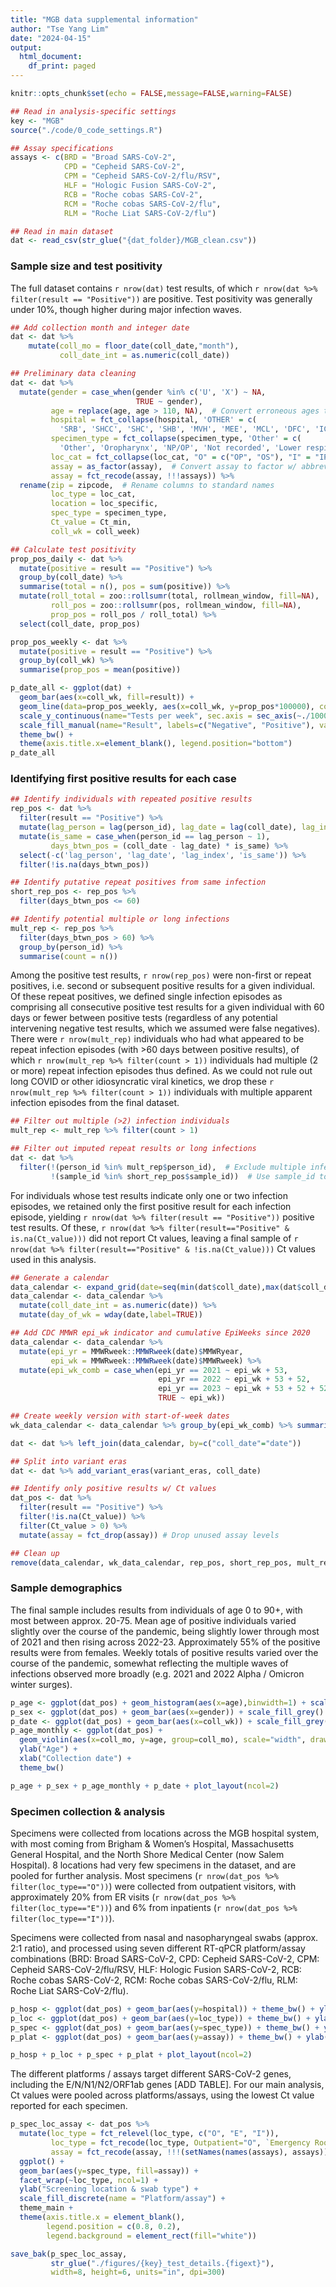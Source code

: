 ```yaml
---
title: "MGB data supplemental information"
author: "Tse Yang Lim"
date: "2024-04-15"
output:
  html_document:
    df_print: paged
---
```

```r
knitr::opts_chunk$set(echo = FALSE,message=FALSE,warning=FALSE)
```

```r
## Read in analysis-specific settings
key <- "MGB"
source("./code/0_code_settings.R")

## Assay specifications
assays <- c(BRD = "Broad SARS-CoV-2", 
            CPD = "Cepheid SARS-CoV-2", 
            CPM = "Cepheid SARS-CoV-2/flu/RSV", 
            HLF = "Hologic Fusion SARS-CoV-2", 
            RCB = "Roche cobas SARS-CoV-2", 
            RCM = "Roche cobas SARS-CoV-2/flu", 
            RLM = "Roche Liat SARS-CoV-2/flu")

## Read in main dataset
dat <- read_csv(str_glue("{dat_folder}/MGB_clean.csv"))
```

### Sample size and test positivity

The full dataset contains `r nrow(dat)` test results, of which `r nrow(dat %>% filter(result == "Positive"))` are positive. Test positivity was generally under 10%, though higher during major infection waves.

```r
## Add collection month and integer date
dat <- dat %>% 
    mutate(coll_mo = floor_date(coll_date,"month"), 
           coll_date_int = as.numeric(coll_date))

## Preliminary data cleaning
dat <- dat %>%
  mutate(gender = case_when(gender %in% c('U', 'X') ~ NA,
                            TRUE ~ gender),
         age = replace(age, age > 110, NA),  # Convert erroneous ages to NA
         hospital = fct_collapse(hospital, 'OTHER' = c(
           'SRB', 'SHCC', 'SHC', 'SHB', 'MVH', 'MEE', 'MCL', 'DFC', 'ICA', 'PMA')),
         specimen_type = fct_collapse(specimen_type, 'Other' = c(
           'Other', 'Oropharynx', 'NP/OP', 'Not recorded', 'Lower respiratory tract')),
         loc_cat = fct_collapse(loc_cat, "O" = c("OP", "OS"), "I" = "IP", "E" = "ER"),
         assay = as_factor(assay),  # Convert assay to factor w/ abbreviations
         assay = fct_recode(assay, !!!assays)) %>%
  rename(zip = zipcode,  # Rename columns to standard names
         loc_type = loc_cat,
         location = loc_specific,
         spec_type = specimen_type,
         Ct_value = Ct_min,
         coll_wk = coll_week)

## Calculate test positivity
prop_pos_daily <- dat %>%
  mutate(positive = result == "Positive") %>%
  group_by(coll_date) %>%
  summarise(total = n(), pos = sum(positive)) %>%
  mutate(roll_total = zoo::rollsumr(total, rollmean_window, fill=NA),
         roll_pos = zoo::rollsumr(pos, rollmean_window, fill=NA),
         prop_pos = roll_pos / roll_total) %>%
  select(coll_date, prop_pos)

prop_pos_weekly <- dat %>%
  mutate(positive = result == "Positive") %>%
  group_by(coll_wk) %>%
  summarise(prop_pos = mean(positive))

p_date_all <- ggplot(dat) + 
  geom_bar(aes(x=coll_wk, fill=result)) + 
  geom_line(data=prop_pos_weekly, aes(x=coll_wk, y=prop_pos*100000), col="blue") +
  scale_y_continuous(name="Tests per week", sec.axis = sec_axis(~./100000, name="Weekly proportion positive")) +
  scale_fill_manual(name="Result", labels=c("Negative", "Positive"), values=c("grey70", "grey20")) + 
  theme_bw() + 
  theme(axis.title.x=element_blank(), legend.position="bottom")
p_date_all
```


### Identifying first positive results for each case

```r
## Identify individuals with repeated positive results
rep_pos <- dat %>% 
  filter(result == "Positive") %>% 
  mutate(lag_person = lag(person_id), lag_date = lag(coll_date), lag_index = lag(test_index)) %>% 
  mutate(is_same = case_when(person_id == lag_person ~ 1), 
         days_btwn_pos = (coll_date - lag_date) * is_same) %>% 
  select(-c('lag_person', 'lag_date', 'lag_index', 'is_same')) %>% 
  filter(!is.na(days_btwn_pos))

## Identify putative repeat positives from same infection
short_rep_pos <- rep_pos %>% 
  filter(days_btwn_pos <= 60)

## Identify potential multiple or long infections
mult_rep <- rep_pos %>% 
  filter(days_btwn_pos > 60) %>% 
  group_by(person_id) %>% 
  summarise(count = n())
```

Among the positive test results, `r nrow(rep_pos)` were non-first or repeat positives, i.e. second or subsequent positive results for a given individual. Of these repeat positives, we defined single infection episodes as comprising all consecutive positive test results for a given individual with 60 days or fewer between positive tests (regardless of any potential intervening negative test results, which we assumed were false negatives). There were `r nrow(mult_rep)` individuals who had what appeared to be repeat infection episodes (with >60 days between positive results), of which `r nrow(mult_rep %>% filter(count > 1))` individuals had multiple (2 or more) repeat infection episodes thus defined. As we could not rule out long COVID or other idiosyncratic viral kinetics, we drop these `r nrow(mult_rep %>% filter(count > 1))` individuals with multiple apparent infection episodes from the final dataset. 

```r
## Filter out multiple (>2) infection individuals
mult_rep <- mult_rep %>% filter(count > 1)

## Filter out imputed repeat results or long infections
dat <- dat %>% 
  filter(!(person_id %in% mult_rep$person_id),  # Exclude multiple infection individuals completely
         !(sample_id %in% short_rep_pos$sample_id))  # Use sample_id to retain first positives otherwise

```

For individuals whose test results indicate only one or two infection episodes, we retained only the first positive result for each infection episode, yielding `r nrow(dat %>% filter(result == "Positive"))` positive test results. Of these, `r nrow(dat %>% filter(result=="Positive" & is.na(Ct_value)))` did not report Ct values, leaving a final sample of `r nrow(dat %>% filter(result=="Positive" & !is.na(Ct_value)))` Ct values used in this analysis.

```r
## Generate a calendar
data_calendar <- expand_grid(date=seq(min(dat$coll_date),max(dat$coll_date),by="1 day"))
data_calendar <- data_calendar %>%
  mutate(coll_date_int = as.numeric(date)) %>%
  mutate(day_of_wk = wday(date,label=TRUE))

## Add CDC MMWR epi_wk indicator and cumulative EpiWeeks since 2020
data_calendar <- data_calendar %>%
  mutate(epi_yr = MMWRweek::MMWRweek(date)$MMWRyear,
         epi_wk = MMWRweek::MMWRweek(date)$MMWRweek) %>%
  mutate(epi_wk_comb = case_when(epi_yr == 2021 ~ epi_wk + 53,
                                 epi_yr == 2022 ~ epi_wk + 53 + 52,
                                 epi_yr == 2023 ~ epi_wk + 53 + 52 + 52,
                                 TRUE ~ epi_wk))

## Create weekly version with start-of-week dates
wk_data_calendar <- data_calendar %>% group_by(epi_wk_comb) %>% summarise(across(-day_of_wk, ~ min(.)))

dat <- dat %>% left_join(data_calendar, by=c("coll_date"="date"))

## Split into variant eras
dat <- dat %>% add_variant_eras(variant_eras, coll_date)

## Identify only positive results w/ Ct values
dat_pos <- dat %>%
  filter(result == "Positive") %>%
  filter(!is.na(Ct_value)) %>%
  filter(Ct_value > 0) %>%
  mutate(assay = fct_drop(assay)) # Drop unused assay levels

## Clean up
remove(data_calendar, wk_data_calendar, rep_pos, short_rep_pos, mult_rep)

```

### Sample demographics

The final sample includes results from individuals of age 0 to 90+, with most between approx. 20-75. Mean age of positive individuals varied slightly over the course of the pandemic, being slightly lower through most of 2021 and then rising across 2022-23. Approximately 55% of the positive results were from females. Weekly totals of positive results varied over the course of the pandemic, somewhat reflecting the multiple waves of infections observed more broadly (e.g. 2021 and 2022 Alpha / Omicron winter surges).

```r
p_age <- ggplot(dat_pos) + geom_histogram(aes(x=age),binwidth=1) + scale_fill_grey() + theme_bw()
p_sex <- ggplot(dat_pos) + geom_bar(aes(x=gender)) + scale_fill_grey() + theme_bw()
p_date <- ggplot(dat_pos) + geom_bar(aes(x=coll_wk)) + scale_fill_grey() + xlab("Collection week") + theme_bw()
p_age_monthly <- ggplot(dat_pos) + 
  geom_violin(aes(x=coll_mo, y=age, group=coll_mo), scale="width", draw_quantiles=c(0.5), fill='grey70') + 
  ylab("Age") + 
  xlab("Collection date") +
  theme_bw()

p_age + p_sex + p_age_monthly + p_date + plot_layout(ncol=2)
```

### Specimen collection & analysis

Specimens were collected from locations across the MGB hospital system, with most coming from Brigham & Women's Hospital, Massachusetts General Hospital, and the North Shore Medical Center (now Salem Hospital). 8 locations had very few specimens in the dataset, and are pooled for further analysis. Most specimens (`r nrow(dat_pos %>% filter(loc_type=="O"))`) were collected from outpatient visitors, with approximately 20% from ER visits (`r nrow(dat_pos %>% filter(loc_type=="E"))`) and 6% from inpatients (`r nrow(dat_pos %>% filter(loc_type=="I"))`).

Specimens were collected from nasal and nasopharyngeal swabs (approx. 2:1 ratio), and processed using seven different RT-qPCR platform/assay combinations (BRD: Broad SARS-CoV-2, CPD: Cepheid SARS-CoV-2, CPM: Cepheid SARS-CoV-2/flu/RSV, HLF: Hologic Fusion SARS-CoV-2, RCB: Roche cobas SARS-CoV-2, RCM: Roche cobas SARS-CoV-2/flu, RLM: Roche Liat SARS-CoV-2/flu).

```r
p_hosp <- ggplot(dat_pos) + geom_bar(aes(y=hospital)) + theme_bw() + ylab("Hospital") + theme(axis.text.y=element_text(size=6))
p_loc <- ggplot(dat_pos) + geom_bar(aes(y=loc_type)) + theme_bw() + ylab("Location type") + theme(axis.text.y=element_text(size=6))
p_spec <- ggplot(dat_pos) + geom_bar(aes(y=spec_type)) + theme_bw() + ylab("Specimen type") + theme(axis.text.y=element_text(size=6))
p_plat <- ggplot(dat_pos) + geom_bar(aes(y=assay)) + theme_bw() + ylab("Platform / assay") + theme(axis.text.y=element_text(size=6))

p_hosp + p_loc + p_spec + p_plat + plot_layout(ncol=2)
```

The different platforms / assays target different SARS-CoV-2 genes, including the E/N/N1/N2/ORF1ab genes [ADD TABLE]. For our main analysis, Ct values were pooled across platforms/assays, using the lowest Ct value reported for each specimen.

```r
p_spec_loc_assay <- dat_pos %>% 
  mutate(loc_type = fct_relevel(loc_type, c("O", "E", "I")), 
         loc_type = fct_recode(loc_type, Outpatient="O", `Emergency Room`="E", Inpatient="I"), 
         assay = fct_recode(assay, !!!(setNames(names(assays), assays)))) %>% 
  ggplot() + 
  geom_bar(aes(y=spec_type, fill=assay)) + 
  facet_wrap(~loc_type, ncol=1) + 
  ylab("Screening location & swab type") +
  scale_fill_discrete(name = "Platform/assay") +
  theme_main + 
  theme(axis.title.x = element_blank(), 
        legend.position = c(0.8, 0.2), 
        legend.background = element_rect(fill="white"))

save_bak(p_spec_loc_assay,
         str_glue("./figures/{key}_test_details.{figext}"), 
         width=8, height=6, units="in", dpi=300)
```
